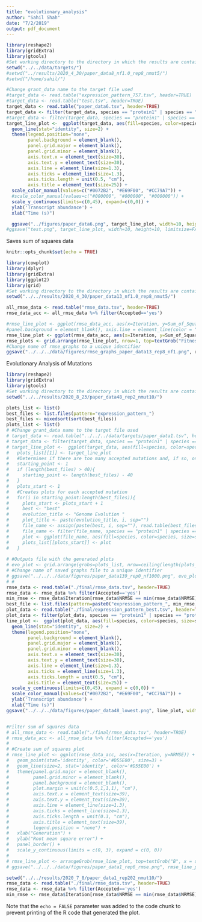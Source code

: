 ```yaml
---
title: "evolutionary_analysis"
author: "Sahil Shah"
date: "7/2/2019"
output: pdf_document
---
```


```r

library(reshape2)
library(gridExtra)
library(gtools)
#Set working directory to the directory in which the results are contained in 
setwd("../../data/targets/")
#setwd("../results/2020_4_30/paper_data8_nf1.0_rep8_nmut5/")
#setwd("/home/sahil/")

#Change grant_data name to the target file used
#target_data <- read.table("expression_pattern_757.tsv", header=TRUE)
#target_data <- read.table("test.tsv", header=TRUE)
target_data <- read.table("paper_data6.tsv", header=TRUE)
target_data <- filter(target_data, species == "protein1" | species == "protein2" | species == "protein3")
#target_data <- filter(target_data, species == "protein1" | species == "protein2" | species == "protein3" | species == "protein4" | species == "protein5" | species == "protein6" | species == "protein7" | species == "protein8" | species == "protein9" | species == "protein10")
target_line_plot <-  ggplot(target_data, aes(fill=species, color=species, size=species, x=time, y=transcript)) + 
  geom_line(stat="identity", size=2) + 
  theme(legend.position="none",
        panel.background = element_blank(),
        panel.grid.major = element_blank(),
        panel.grid.minor = element_blank(),
        axis.text.x = element_text(size=30), 
        axis.text.y = element_text(size=30), 
        axis.line = element_line(size=1.3), 
        axis.ticks = element_line(size=1.3), 
        axis.ticks.length = unit(0.5, "cm"),
        axis.title = element_text(size=25)) + 
  scale_color_manual(values=c("#0072B2", "#E69F00", "#CC79A7")) + 
  #scale_color_manual(values=c("#000000", "#000000", "#000000")) +
  scale_y_continuous(limits=c(0,45), expand=c(0,0)) +
  ylab('Transcript abundance') +
  xlab("Time (s)")

  ggsave("../figures/paper_data6.png", target_line_plot, width=10, height=10, limitsize=FALSE)
#ggsave("test.png", target_line_plot, width=10, height=10, limitsize=FALSE)

```
Saves sum of squares data
```r
knitr::opts_chunk$set(echo = TRUE)

library(cowplot)
library(dplyr)
library(gridExtra)
library(ggplot2)
library(grid)
#Set working directory to the directory in which the results are contained in
setwd("../../results/2020_4_30/paper_data13_nf1.0_rep8_nmut5/")

all_rmse_data <- read.table("rmse_data.tsv", header=TRUE)
rmse_data_acc <- all_rmse_data %>% filter(Accepted=='yes')

#rmse_line_plot <- ggplot(rmse_data_acc, aes(x=Iteration, y=Sum_of_Squares, color='red')) + geom_point(aes(color='red'), stat="identity") + geom_line(aes(color='red'), size= 1, stat="identity") + geom_line(data=all_rmse_data, aes(x=Iteration, y=Sum_of_Squares), color='black') + theme(panel.grid.major = element_blank(), panel.grid.minor = element_blank(),
#panel.background = element_blank(), axis.line = element_line(color = "black")) + xlab("Sum of Squares") + ylab("Iteration")
rmse_line_plot <- ggplot(rmse_data_acc, aes(x=Iteration, y=Sum_of_Squares)) + geom_point(stat="identity") + geom_line(size= 1, stat="identity") + theme(panel.grid.major = element_blank(), panel.grid.minor = element_blank(), panel.background = element_blank(), axis.line = element_line(color = "black", size=1), axis.ticks = element_line(colour = "black", size = 1), axis.text=element_text(size=30,face="bold"), axis.title=element_text(size=30,face="bold")) + xlab("Generation") + ylab("Sum of Squares")
rmse_plots <- grid.arrange(rmse_line_plot, nrow=1, top=textGrob("Fitness over Time", gp=gpar(fontsize=30, fontface="bold")))
#Change name of rmse_graphs to a unique identifier
ggsave("../../../data/figures/rmse_graphs_paper_data13_rep8_nf1.png", rmse_plots, width=20, height=10)
```

Evolutionary Analysis of Mutations

```r
library(reshape2)
library(gridExtra)
library(gtools)
#Set working directory to the directory in which the results are contained in 
setwd("../../results/2020_8_23/paper_data48_rep2_nmut10/")

plots_list <- list()
best_files <- list.files(pattern="expression_pattern_")
best_files <- mixedsort(sort(best_files))
plots_list <- list()
# #Change grant_data name to the target file used
# target_data <- read.table("../../../data/targets/paper_data1.tsv", header=TRUE)
# target_data <- filter(target_data, species == "protein1" | species == "protein2" | species == "protein3")
# target_line_plot <-  ggplot(target_data, aes(fill=species, color=species, size=species, x=time, y=transcript)) + geom_line(stat="identity", size=2) + ggtitle("Target Genome Function") + theme(panel.grid.major = element_blank(), panel.grid.minor = element_blank(), panel.background = element_blank(), axis.line = element_line(color = "black", size=1), axis.ticks = element_line(colour = "black", size = 1), axis.text=element_text(color="black",size=30,face="bold"), axis.title=element_text(size=30,face="bold"), plot.title=element_text(size = 25, face = "bold")) + scale_color_manual(values=c("#0072B2", "#E69F00", "#CC79A7")) + panel_border()
#   plots_list[[1]] <- target_line_plot
#   #Determines if there are too many accepted mutations and, if so, only display the last 20 that were accepted
#   starting_point <- 1
#   if (length(best_files) > 40){
#     starting_point <- length(best_files) - 40
#   }
#   plots_start <- 1
#   #Creates plots for each accepted mutation
#   for(i in starting_point:length(best_files)){
#     plots_start <- plots_start + 1
#     best <- "best"
#     evolution_title <- "Genome Evolution "
#     plot_title <- paste(evolution_title, i, sep="")   
#     file_name <- assign(paste(best, i, sep=""), read.table(best_files[i], fill=TRUE, header=TRUE))
#     file_name <- filter(file_name, species == "protein1" | species == "protein2" | species == "protein3")
#     plot <- ggplot(file_name, aes(fill=species, color=species, size=species, x=time, y=transcript)) + theme(panel.grid.major = element_blank(), panel.grid.minor = element_blank(), panel.background = element_blank(), axis.line = element_line(color = "black", size=1), axis.ticks = element_line(colour = "black", size = 1), axis.text=element_text(color="black",size=30,face="bold"), axis.title=element_text(size=30,face="bold"), plot.title=element_text(size = 25, face = "bold")) + geom_line(stat="identity", size=2) + ggtitle(plot_title) + scale_color_manual(values=c("#0072B2", "#E69F00", "#CC79A7"))
#     plots_list[[plots_start]] <- plot
#   }
  
# #Outputs file with the generated plots
# evo_plot <- grid.arrange(grobs=plots_list, nrow=ceiling(length(plots_list) / 4), ncol=4, top=textGrob("Evolution of Gene Expression Pattern", gp=gpar(fontsize=30, fontface="bold")))
# #Change name of saved graphs file to a unique identifier
# ggsave("../../../data/figures/paper_data139_rep0_nf1000.png", evo_plot, width=30, height=30, limitsize=FALSE)
# # 
rmse_data <- read.table("./final/rmse_data.tsv", header=TRUE)
rmse_data <- rmse_data %>% filter(Accepted=='yes')
min_rmse <- rmse_data$Iteration[rmse_data$NRMSE == min(rmse_data$NRMSE)]
best_file <- list.files(pattern=paste0("expression_pattern_", min_rmse, ".tsv"))
plot_data <- read.table("./final/expression_pattern_best.tsv", header=TRUE)
plot_data <- filter(plot_data, species == "protein1" | species == "protein2" | species == "protein3")
line_plot <-  ggplot(plot_data, aes(fill=species, color=species, size=species, x=time, y=transcript)) + 
  geom_line(stat="identity", size=2) + 
  theme(legend.position="none",
        panel.background = element_blank(),
        panel.grid.major = element_blank(),
        panel.grid.minor = element_blank(),
        axis.text.x = element_text(size=30), 
        axis.text.y = element_text(size=30), 
        axis.line = element_line(size=1.3), 
        axis.ticks = element_line(size=1.3), 
        axis.ticks.length = unit(0.5, "cm"),
        axis.title = element_text(size=25)) + 
  scale_y_continuous(limits=c(0,45), expand = c(0,0)) +
  scale_color_manual(values=c("#0072B2", "#E69F00", "#CC79A7")) + 
  ylab('Transcript abundance') +
  xlab("Time (s)")
ggsave("../../../data/figures/paper_data48_lowest.png", line_plot, width=10, height=10, limitsize=FALSE)


#Filter sum of squares data
# all_rmse_data <- read.table("./final/rmse_data.tsv", header=TRUE)
# rmse_data_acc <- all_rmse_data %>% filter(Accepted=='yes')
# 
# #Create sum of squares plot 
# rmse_line_plot <- ggplot(rmse_data_acc, aes(x=Iteration, y=NRMSE)) + 
#   geom_point(stat='identity', color='#D55E00', size=3) + 
#   geom_line(size=2, stat='identity', color='#D55E00') + 
#   theme(panel.grid.major = element_blank(), 
#         panel.grid.minor = element_blank(), 
#         panel.background = element_blank(), 
#         plot.margin = unit(c(0.5,1,1,1), "cm"), 
#         axis.text.x = element_text(size=39), 
#         axis.text.y = element_text(size=39), 
#         axis.line = element_line(size=1.3), 
#         axis.ticks = element_line(size=1.3), 
#         axis.ticks.length = unit(0.3, "cm"),
#         axis.title = element_text(size=39),
#         legend.position = "none") +
#   xlab("Generation") + 
#   ylab("Root mean square error") + 
#   panel_border() +
#   scale_y_continuous(limits = c(0, 3), expand = c(0, 0))
# 
# rmse_line_plot <- arrangeGrob(rmse_line_plot, top=textGrob("B", x = unit(0, "npc"), y=unit(1, "npc"), just=c("left","top"), gp=gpar(col="black", font="bold", fontsize=60, fontfamily="Arial")))
# ggsave("../../../data/figures/paper_data1_rep6_rmse.png", rmse_line_plot, width=20, height=10, limitsize=FALSE)

```

```r
setwd("../../results/2020_7_8/paper_data1_rep202_nmut10/")
rmse_data <- read.table("./final/rmse_data.tsv", header=TRUE)
rmse_data <- rmse_data %>% filter(Accepted=='yes')
min_rmse <- rmse_data$Iteration[rmse_data$NRMSE == min(rmse_data$NRMSE)]
```

Note that the `echo = FALSE` parameter was added to the code chunk to prevent printing of the R code that generated the plot.
    